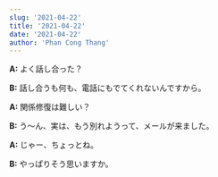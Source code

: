 ```yaml
---
slug: '2021-04-22'
title: '2021-04-22'
date: '2021-04-22'
author: 'Phan Cong Thang'
---
```


**A:** よく話し合った？

**B:** 話し合うも何も、電話にもでてくれないんですから。

**A:** 関係修復は難しい？

**B:** う〜ん、実は、もう別れようって、メールが来ました。

**A:** じゃー、ちょっとね。

**B:** やっぱりそう思いますか。
